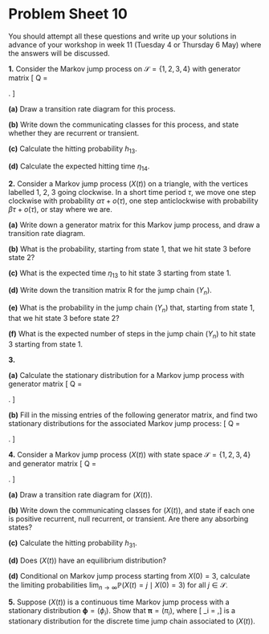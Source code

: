 # Problem Sheet 10  {.unnumbered #P10}


<!--
<style>
.fold-btn { 
  float: right; 
  margin: -12px 0 0 0;
}
</style>

<script type="text/javascript">
$(document).ready(function() {
  $folds = $(".myanswers");
  $folds.wrapInner("<div class=\"fold-blck\">"); // wrap a div container around content
  $folds.prepend("<button class=\"fold-btn\">Show solution</button>");  // add a button
  $(".fold-blck").toggle();  // fold all blocks
  $(".fold-btn").on("click", function() {  // add onClick event
    $(this).text($(this).text() === "Hide solution" ? "Show solution" : "Hide solution");  // if the text equals "Fold", change it to "Unfold"or else to "Fold" 
    $(this).next(".fold-blck").toggle("linear");  // "swing" is the default easing function. This can be further customized in its speed or the overall animation itself.
  })
});
</script>
-->




<style>
.myanswers { 
display: none !important;
}
</style>


\commfalse



::: {.mysummary}
You should attempt all these questions and write up your solutions in advance of your workshop in week 11 (Tuesday 4 or Thursday 6 May) where the answers will be discussed.
:::




::::: {.myq}
**1.** Consider the Markov jump process on $\mathcal S = \{1,2,3,4\}$ with generator matrix
\[ \mathsf Q = \begin{pmatrix} -1 & \frac12 & \frac12 & 0 \\
                               \frac14 & -\frac12 & 0 & \frac14 \\  
                               \frac16 & 0 & -\frac13 & \frac16 \\
                               0 & 0 & 0 & 0  \end{pmatrix} . \]

:::: {.subq}
**(a)** Draw a transition rate diagram for this process.

::: {.myanswers data-latex=""}
*Solution.* 
	PICTURE
:::
::::

:::: {.subq}
**(b)** Write down the communicating classes for this process, and state whether they are recurrent or transient.

::: {.myanswers data-latex=""}
*Solution.* 
The class $\{1,2,3\}$ is not closed, so is transient. The class $\{4\}$ is closed, so positive recurrent.
:::
::::

:::: {.subq}
**(c)** Calculate the hitting probability $h_{13}$.

::: {.myanswers data-latex=""}
*Solution.* 
Conditioning on the first step, we have
\begin{align*}
h_{13} &= \tfrac12 h_{23} + \tfrac12 h_{33} = \tfrac12 h_{23} + \tfrac12 \\
h_{23} &= \tfrac12 h_{13} + \tfrac12 h_{43} = \tfrac12 h_{13} ,
\end{align*}
since $h_{33} = 1$ and $h_{43} = 0$.
Substituting the second equation into the first gives
$h_{13} = \tfrac14 h_{13} + \tfrac12$, and so $h_{13} = \frac23$.
:::
::::

:::: {.subq}
**(d)** Calculate the expected hitting time $\eta_{14}$.

::: {.myanswers data-latex=""}
*Solution.* 
Conditioning on the first step, we have
\begin{align*}
\eta_{14} &= 1 + \tfrac12 \eta_{24} + \tfrac12 \eta_{34} \\
\eta_{24} &= 2 + \tfrac12 \eta_{14} + \tfrac12 \eta_{44} = 1 + \tfrac12 \eta_{14} \\
\eta_{34} &= 3 + \tfrac12 \eta_{14} + \tfrac12 \eta_{44} = 1 + \tfrac12 \eta_{14} .
\end{align*}
Substituting the second and third equations into the first give $\eta_{14} = \frac72 + \frac12 \eta_{14}$, so $\eta_{14} = 7$.
:::
::::
:::::


::::: {.myq}
**2.** Consider a Markov jump process $(X(t))$ on a triangle, with the vertices labelled 1, 2, 3 going clockwise. In a short time period $\tau$, we move one step clockwise with probability $\alpha\tau + o(\tau)$, one step anticlockwise with probability $\beta\tau + o(\tau)$, or stay where we are. 

:::: {.subq}
**(a)** Write down a generator matrix for this Markov jump process, and draw a transition rate diagram.

::: {.myanswers data-latex=""}
*Solution.* 
\[ \mathsf Q = \begin{pmatrix} -(\alpha + \beta) & \alpha & \beta \\\beta & -(\alpha + \beta) & \alpha \\ \alpha & \beta & -(\alpha + \beta) \end{pmatrix} . \]   
:::
::::

:::: {.subq}
**(b)** What is the probability, starting from state 1, that we hit state 3 before state 2?

::: {.myanswers data-latex=""}
*Solution.* 
Starting from 1, we next move to 3 with probability $\beta/(\alpha+\beta)$, and otherwise we next move to 2, so the answer is $\beta/(\alpha+\beta)$.
:::
::::

:::: {.subq}
**(c)** What is the expected time $\eta_{13}$ to hit state 3 starting from state 1.

::: {.myanswers data-latex=""}
*Solution.* 
Conditioning on the first step, we have
\begin{align*}
\eta_{13} &= \frac{1}{\alpha + \beta} + \frac{\alpha}{\alpha + \beta} \eta_{23} + \frac{\beta}{\alpha + \beta} \eta_{33} = \frac{1}{\alpha + \beta} + \frac{\alpha}{\alpha + \beta} \eta_{23} \\
\eta_{23} &= \frac{1}{\alpha + \beta} + \frac{\alpha}{\alpha + \beta} \eta_{33} + \frac{\beta}{\alpha + \beta} \eta_{13} = \frac{1}{\alpha + \beta} + \frac{\beta}{\alpha + \beta} \eta_{13} ,
\end{align*}
since $\eta_{33} = 0$. Substituting the second equation into the first and solving, we get
\[ \eta_{13} = \frac{2\alpha+\beta}{\alpha^2 + \alpha\beta + \beta^2} .  \]
:::
::::

:::: {.subq}
**(d)** Write down the transition matrix $\mathsf R$ for the jump chain $(Y_n)$.

::: {.myanswers data-latex=""}
*Solution.* 
\[ \mathsf R = \frac{1}{\alpha+\beta} \begin{pmatrix} 0 & \alpha & \beta \\\beta & 0 & \alpha \\ \alpha & \beta & 0 \end{pmatrix} . \]
:::
::::

:::: {.subq}
**(e)** What is the probability in the jump chain $(Y_n)$ that, starting from state 1, that we hit state 3 before state 2?

::: {.myanswers data-latex=""}
*Solution.* 
Hitting probabilities are always the same for a Markov jump process and its jump chain, so this is $\beta/(\alpha+\beta)$, as in part (b).
:::
::::

:::: {.subq}
**(f)** What is the expected number of steps in the jump chain $(Y_n)$ to hit state 3 starting from state 1.

::: {.myanswers data-latex=""}
*Solution.* 
We have similar equations to before, with
\begin{align*}
\eta_{13} &= 1 + \frac{\alpha}{\alpha + \beta} \eta_{23} \\
\eta_{23} &= 1 + \frac{\beta}{\alpha + \beta} \eta_{13} .
\end{align*}
We substitute the second into the first and solve to get
\[ \eta_{13} = \frac{2\alpha^2 + 3\alpha\beta + \beta^2}{\alpha^2 + \alpha\beta + \beta^2} = (\alpha + \beta) \frac{(2\alpha+\beta)}{\alpha^2 + \alpha\beta + \beta^2} .  \]
This is $(\alpha + \beta)$ times the original answer, reflecting the extra average time we spend in each state in the continuous time process.
:::
::::
:::::


::::: {.myq}
**3.** 

:::: {.subq}
**(a)** Calculate the stationary distribution for a Markov jump process with generator matrix
\[ \mathsf Q = \begin{pmatrix} -2 & 1 & 1 \\ 1 & -3 & 2 \\ 0 & 2 & -2 \end{pmatrix}.   \]

::: {.myanswers data-latex=""}
*Solution.* 
First, we write out the equations for $\boldsymbol\pi \mathsf Q = \mathbf 0$:
\begin{align*}
-2 \pi_1 + \phantom{3}\pi_2 \phantom{{}+2\pi_3} &= 0 \\
\pi_1 - 3\pi_2 + 2\pi_3 &= 0 \\
\pi_1 + 2\pi_2 - 2\pi_3 &= 0 .
\end{align*}
Second, we discard the second equation and choose $\pi_1$ as the working variable, to get
\begin{align*}
\pi_2 \phantom{{}+2\pi_3 }&= 2\pi_1 \\
-2\pi_2 + 2\pi_3 &= \pi_1 ,
\end{align*}
Substituting the second first into the second gives $\pi_3 = \frac{5}{2}\pi_1$.
Third, the normalising condition gives
\[ \pi_1 + 2\pi_1 + \tfrac52 \pi_1 = 1  , \]
meaning $\pi_1 = \frac{2}{11}$. We get the solution $\boldsymbol\pi = (\frac{2}{11}, \frac{4}{11}, \frac{5}{11})$.
:::
::::

:::: {.subq}
**(b)** Fill in the missing entries of the following generator matrix, and find two stationary distributions for the associated Markov jump process:
\[ \mathsf Q = \begin{pmatrix} ? & 2 & 0 \\ ? & -3 & 0 \\ ? & ? & 0 \end{pmatrix}.   \]

::: {.myanswers data-latex=""}
*Solution.* 
Since rows add up to $0$, and since off-diagonal elements cannot be negative, we have
\[ \mathsf Q = \begin{pmatrix} -2 & 2 & 0 \\ 3 & -3 & 0 \\ 0 & 0 & 0 \end{pmatrix}.   \]

Since state $3$ is absorbing, we have that $(0,0,1)$ is a stationary distribution. For another, we seek a stationary distribution on states $1$ and $2$. The equations for $\boldsymbol\pi \mathsf Q = \mathbf 0$ are
\[ -2\pi_1 + 3 \pi_2 = 0 \qquad 2\pi_2 - 3 \pi_2 = 0 , \]
with solution $(\frac35, \frac25, 0)$.
:::
::::
:::::


::::: {.myq}
**4.** Consider a Markov jump process $(X(t))$ with state space $\mathcal S = \{1,2,3,4\}$ and generator matrix
\[ \mathsf Q = \begin{pmatrix} -2 & 2 & 0 & 0 \\ 1 & -1 & 0 & 0 \\ 1 & 2 & -4 & 1 \\ 0 & 0 & 0 & 0 \end{pmatrix}.   \]

:::: {.subq}
**(a)** Draw a transition rate diagram for $(X(t))$.

::: {.myanswers data-latex=""}
*Solution.* 
PICTURE
:::
::::

:::: {.subq}
**(b)** Write down the communicating classes for $(X(t))$, and state if each one is positive recurrent, null recurrent, or transient. Are there any absorbing states?

::: {.myanswers data-latex=""}
*Solution.* 
$\{1,2\}$ is positive recurrent, $\{3\}$ is transient, $\{4\}$ is positive recurrent and is an absorbing state.
:::
::::

:::: {.subq}
**(c)** Calculate the hitting probability $h_{31}$.

::: {.myanswers data-latex=""}
*Solution.* 
Conditioning on the first step, we have
\[ h_{31} = \tfrac14 h_{11} + \tfrac24 h_{21} + \tfrac14 h_{41} .   \]
Further, it's clear that $h_{11} = h_{21} = 1$ and $h_{41} = 0$, and thus we get $h_{31} = \frac34$.
:::
::::

:::: {.subq}
**(d)** Does $(X(t))$ have an equilibrium distribution?

::: {.myanswers data-latex=""}
*Solution.* 
No, because the limiting distribution depends on the initial distribution. For example, starting in $4$, we have $\mathbb P(X_n = 4 \mid X_0 = 4) = 1$; but starting in $1$ we have $\mathbb P(X_n = 4 \mid X_0 = 1) = 0$.
:::
::::

:::: {.subq}
**(d)** Conditional on Markov jump process starting from $X(0) = 3$, calculate the limiting probabilities $\lim_{n \to \infty} \mathbb P(X(t) = j \mid X(0) = 3)$ for all $j \in \mathcal S$.

::: {.myanswers data-latex=""}
*Solution.* 
Starting from 3 we must leave 3 and not return. With probability $\frac14$ we enter the absorbing state 4, while with probability $\frac34$ we enter the closed class $\{1,2,\}$. To know what happens in the latter case, we seek a stationary distribution on $\{1,2\}$. The equations for $\boldsymbol\pi \mathsf Q = \mathbf 0$ are
\[ -2\pi_1 + \pi_2 = 0 \qquad 2\pi_2 - \pi_1 = 0 ,  \]
with solution $\boldsymbol\pi = (\frac13, \frac23, 0,0)$. Hence, the limiting probability starting from $X(0) = 3$ is
\[ \left( \tfrac34 \pi_1, \tfrac34 \pi_2, 0, \tfrac14 \right) = \left( \tfrac14, \tfrac12 , 0, \tfrac14 \right) . \]
:::
::::
:::::


:::: {.myq}
**5.** Suppose $(X(t))$ is a continuous time Markov jump process with a stationary distribution $\boldsymbol\phi = (\phi_i)$. Show that $\boldsymbol\pi = (\pi_i)$, where
\[ \pi_i = \frac{q_i \phi_i}{\sum_j q_j \phi_j} ,\]
is a stationary distribution for the discrete time jump chain associated to $\big(X(t)\big)$.

::: {.myanswers data-latex=""}
*Solution.* 
	The denominator $\sum_j q_j\phi_j$ is just a normalising constant. We must show that the vector $(q_i\phi_i)$ satisfies $\boldsymbol\pi\mathsf R = \boldsymbol\pi$. Written in coordinate form, this is
\begin{align*}
\sum_i (q_i\phi_i)r_{ij} &= \sum_{i \neq j}q_i\phi_i \frac{q_{ij}}{q_i} \tag{writing $r_{ij}$ in terms of $q_{ij}$} \\
&= \sum_{i \neq j} \phi_i q_{ij} \\
&= \sum_i \phi_iq_{ij} + q_j\phi_j \tag{since $q_j = -q_{jj}$} \\
&= 0 + q_j\phi_j \tag{since $\boldsymbol\phi\mathsf Q = \mathbf 0$} \\
&= q_j \phi_j ,
\end{align*}
as required.
:::
::::

